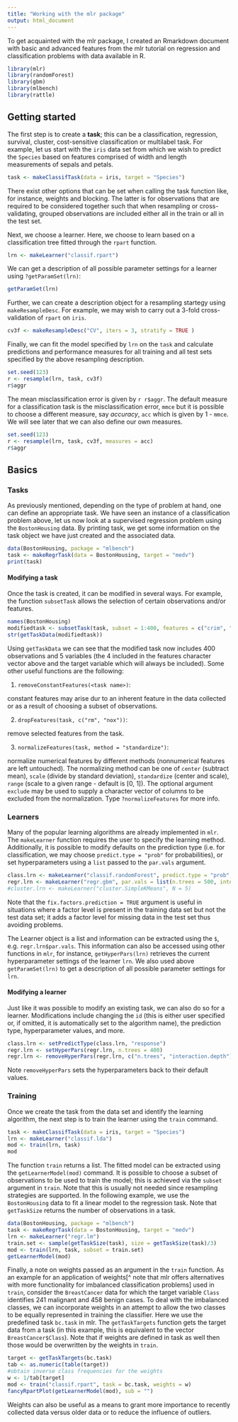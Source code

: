 ```yaml
---
title: "Working with the mlr package"
output: html_document
---
```


To get acquainted with the mlr package, I created an Rmarkdown document with basic and advanced features from the mlr tutorial on regression and classification problems with data available in R. 

```r
library(mlr)
library(randomForest)
library(gbm)
library(mlbench)
library(rattle)
```
## Getting started

The first step is to create a **task**; this can be a classification, regression, survival, cluster, cost-sensitive classification or multilabel task. For example, let us start with the `iris` data set from which we wish to predict the `Species` based on features comprised of width and length measurements of sepals and petals. 

```r
task <- makeClassifTask(data = iris, target = "Species")
```

There exist other options that can be set when calling the task function like, for instance, weights and blocking. The latter is for observations that are required to be considered together such that when resampling or cross-validating, grouped observations are included either all in the train or all in the test set.

Next, we choose a learner. Here, we choose to learn based on a classification tree fitted through the `rpart` function. 

```r
lrn <- makeLearner("classif.rpart")
```

We can get a description of all possible parameter settings for a learner using `?getParamSet(lrn)`:

```r
getParamSet(lrn)
```

Further, we can create a description object for a resampling startegy using `makeResampleDesc`. For example, we may wish to carry out a 3-fold cross-validation of `rpart` on `iris`.

```r
cv3f <- makeResampleDesc("CV", iters = 3, stratify = TRUE )
```

Finally, we can fit the model specified by `lrn` on the `task` and calculate predictions and performance measures for all training and all test sets specified by the above resampling description.

```r
set.seed(123)
r <- resample(lrn, task, cv3f)
r$aggr 
```

The mean misclassification error is given by `r r$aggr`. The default measure for a classification task is the misclassification error, `mmce` but it is possible to choose a different measure, say *accuracy*, `acc` which is given by  1 - `mmce`. We will see later that we can also define our own measures. 

```r
set.seed(123)
r <- resample(lrn, task, cv3f, measures = acc)
r$aggr 
```



## Basics

### Tasks

As previously mentioned, depending on the type of problem at hand, one can define an appropriate task. We have seen an instance of a classification problem above, let us now look at a supervised regression problem using the `BostonHousing` data. By printing task, we get some information on the task object we have just created and the associated data.

```r
data(BostonHousing, package = "mlbench")
task <- makeRegrTask(data = BostonHousing, target = "medv")
print(task)
```

#### Modifying a task

Once the task is created, it can be modified in several ways. For example, the function `subsetTask` allows the selection of certain observations and/or features. 

```r
names(BostonHousing)
modifiedtask <- subsetTask(task, subset = 1:400, features = c("crim", "age", "dis", "lstat"))
str(getTaskData(modifiedtask))
```

Using `getTaskData` we can see that the modified task now includes 400 observations and 5 variables (the 4 included in the features character vector above and the target variable which will always be included). Some other useful functions are the following:

  1. `removeConstantFeatures(<task name>)`:
  
  constant features may arise dur to an inherent feature in the data collected or as a result of choosing a subset of observations.
  
  2. `dropFeatures(task, c("rm", "nox"))`:
  
  remove selected features from the task.
  
  3. `normalizeFeatures(task, method = "standardize")`:
  
  normalize numerical features by different methods (nonnumerical features are left untouched). The normalizing method can be one of `center` (subtract mean), `scale` (divide by standard deviation), `standardize` (center and scale), `range` (scale to a given range - default is [0, 1]). The optional argument `exclude` may be used to supply a character vector of columns to be excluded from the normalization. Type `?normalizeFeatures` for more info.

### Learners

Many of the popular learning algorithms are already implemented in `mlr`. The `makeLearner` function requires the user to specify the learning method. Additionally, it is possible to modify defaults on the prediction type (i.e. for classification, we may choose `predict.type = "prob"` for probabilities), or set hyperparameters using a `list` passed to the `par.vals` argument.

```r
class.lrn <- makeLearner("classif.randomForest", predict.type = "prob", fix.factors.prediction = TRUE)
regr.lrn <- makeLearner("regr.gbm", par.vals = list(n.trees = 500, interaction.depth = 4))
#cluster.lrn <- makeLearner("cluster.SimpleKMeans", N = 5)
```

Note that the `fix.factors.prediction = TRUE` argument is useful in situations where a factor level is present in the training data set but not the test data set; it adds a factor level for missing data in the test set thus avoiding problems. 

The Learner object is a list and information can be extracted using the `$`, e.g. `regr.lrn$par.vals`. This information can also be accessed using other functions in `mlr`, for instance, `getHyperPars(lrn)` retrieves the current hyperparameter settings of the learner `lrn`. We also used above `getParamSet(lrn)` to get a description of all possible parameter settings for `lrn`. 

#### Modifying a learner

Just like it was possible to modify an existing task, we can also do so for a learner. Modifications include changing the `id` (this is either user specified or, if omitted, it is automatically set to the algorithm name), the prediction type, hyperparameter values, and more.

```r
class.lrn <- setPredictType(class.lrn, "response")
regr.lrn <- setHyperPars(regr.lrn, n.trees = 400)
regr.lrn <- removeHyperPars(regr.lrn, c("n.trees", "interaction.depth"))
```

Note `removeHyperPars` sets the hyperparameters back to their default values.

### Training

Once we create the task from the data set and identify the learning algorithm, the next step is to train the learner using the `train` command.

```r
task <- makeClassifTask(data = iris, target = "Species")
lrn <- makeLearner("classif.lda")
mod <- train(lrn, task)
mod
```

The function `train` returns a list. The fitted model can be extracted using the `getLearnerModel(mod)` command. It is possible to choose a subset of observations to be used to train the model; this is achieved via the `subset` argument in `train`. Note that this is usually not needed since resampling strategies are supported. In the following example, we use the `BostonHousing` data to fit a linear model to the regression task. Note that `getTaskSize` returns the number of observations in a task.

```r
data(BostonHousing, package = "mlbench")
task <- makeRegrTask(data = BostonHousing, target = "medv")
lrn <- makeLearner("regr.lm")
train.set <- sample(getTaskSize(task), size = getTaskSize(task)/3)
mod <- train(lrn, task, subset = train.set)
getLearnerModel(mod)
```

Finally, a note on weights passed as an argument in the `train` function. As an example for an application of weights[^ note that mlr offers alternatives with more functionality for imbalanced classification problems] used in `train`, consider the `BreastCancer` data for which the target variable `Class` identifies 241 malignant and 458 benign cases. To deal with the imbalanced classes, we can incorporate weights in an attempt to allow the two classes to be equally represented in training the classifier. Here we use the predefined task `bc.task` in mlr. The `getTaskTargets` function gets the target data from a task (in this example, this is equivalent to the vector `BreastCancer$Class`). Note that if weights are defined in task as well then those would be overwritten by the weights in `train`. 

```r
target <- getTaskTargets(bc.task)
tab <- as.numeric(table(target))
#obtain inverse class frequencies for the weights
w <- 1/tab[target] 
mod <- train("classif.rpart", task = bc.task, weights = w)
fancyRpartPlot(getLearnerModel(mod), sub = "")
```

Weights can also be useful as a means to grant more importance to recently collected data versus older data or to reduce the influence of outliers.



